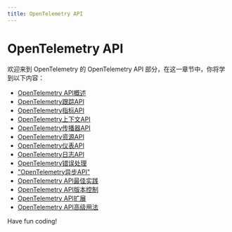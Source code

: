 ```yaml
---
title: OpenTelemetry API
---
```


# OpenTelemetry API

欢迎来到 OpenTelemetry 的 OpenTelemetry API 部分，在这一章节中，你将学到以下内容：

- [OpenTelemetry API概述](./0-opentelemetry-api-overview.mdx)
- [OpenTelemetry跟踪API](./1-opentelemetry-tracking-api.mdx)
- [OpenTelemetry指标API](./2-opentelemetry-metrics-api.mdx)
- [OpenTelemetry上下文API](./3-opentelemetry-context-api.mdx)
- [OpenTelemetry传播器API](./4-opentelemetry-propagator-api.mdx)
- [OpenTelemetry资源API](./5-opentelemetry-resources-api.mdx)
- [OpenTelemetry仪表API](./6-opentelemetry-meter-api.mdx)
- [OpenTelemetry日志API](./7-opentelemetry-log-api.mdx)
- [OpenTelemetry错误处理](./8-opentelemetry-error-handling.mdx)
- ["OpenTelemetry异步API"](./9-opentelemetry-asynchronous-api.mdx)
- [OpenTelemetry API最佳实践](./10-opentelemetry-api-best-practices.mdx)
- [OpenTelemetry API版本控制](./11-opentelemetry-api-version-control.mdx)
- [OpenTelemetry API扩展](./12-opentelemetry-api-extension.mdx)
- [OpenTelemetry API高级用法](./13-opentelemetry-api-advanced-usage.mdx)

Have fun coding!